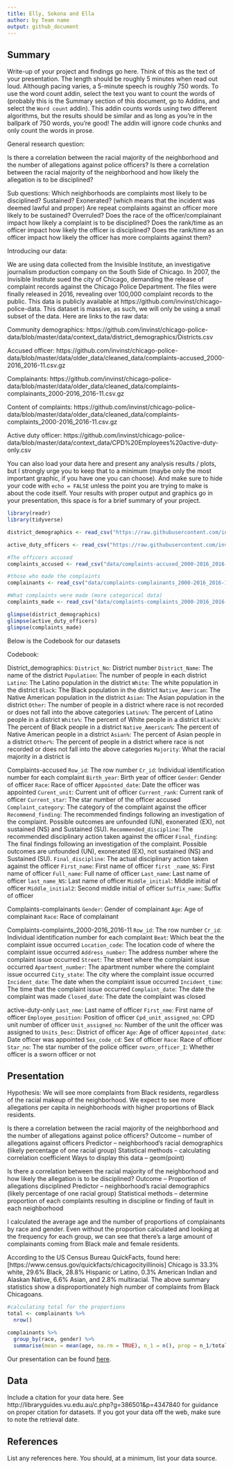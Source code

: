 ```yaml
---
title: Elly, Sokona and Ella
author: by Team name
output: github_document
---
```


## Summary

Write-up of your project and findings go here. 
Think of this as the text of your presentation. 
The length should be roughly 5 minutes when read out loud.
Although pacing varies, a 5-minute speech is roughly 750 words. 
To use the word count addin, select the text you want to count the words of (probably this is the 
Summary section of this document, go to Addins, and select the `Word count` addin).
This addin counts words using two different algorithms, but the results should be similar and as long as you're in the ballpark of 750 words, you're good! 
The addin will ignore code chunks and only count the words in prose.

General research question:

Is there a correlation between the racial majority of the neighborhood and the number of allegations against police officers? Is there a correlation between the racial majority of the neighborhood and how likely the allegation is to be disciplined?

Sub questions:
Which neighborhoods are complaints most likely to be disciplined? Sustained? Exonerated? (which means that the incident was deemed lawful and proper)
Are repeat complaints against an officer more likely to be sustained? Overruled? 
Does the race of the officer/complainant impact how likely a complaint is to be disciplined?
Does the rank/time as an officer impact how likely the officer is disciplined?
Does the rank/time as an officer impact how likely the officer has more complaints against them?

Introducing our data:

We are using data collected from the Invisible Institute, an investigative journalism production company on the South Side of Chicago. In 2007, the Invisible Institute sued the city of Chicago, demanding the release of complaint records against the Chicago Police Department. The files were finally released in 2016, revealing over 100,000 complaint records to the public. This data is publicly available at https://github.com/invinst/chicago-police-data. This dataset is massive, as such, we will only be using a small subset of the data. Here are links to the raw data:

Community demographics: https://github.com/invinst/chicago-police-data/blob/master/data/context_data/district_demographics/Districts.csv
 
Accused officer: https://github.com/invinst/chicago-police-data/blob/master/data/older_data/cleaned_data/complaints-accused_2000-2016_2016-11.csv.gz 
 
Complainants: https://github.com/invinst/chicago-police-data/blob/master/data/older_data/cleaned_data/complaints-complainants_2000-2016_2016-11.csv.gz 
 
Content of complaints: https://github.com/invinst/chicago-police-data/blob/master/data/older_data/cleaned_data/complaints-complaints_2000-2016_2016-11.csv.gz 
 
Active duty officer: https://github.com/invinst/chicago-police-data/blob/master/data/context_data/CPD%20Employees%20active-duty-only.csv 



You can also load your data here and present any analysis results / plots, but I strongly urge you to keep that to a minimum (maybe only the most important graphic, if you have one you can choose). 
And make sure to hide your code with  `echo = FALSE` unless the point you are trying to make is about the code itself.
Your results with proper output and graphics go in your presentation, this space is for a brief summary of your project.

```r
library(readr)
library(tidyverse)

district_demographics <- read_csv("https://raw.githubusercontent.com/invinst/chicago-police-data/master/data/context_data/district_demographics/Districts.csv")

active_duty_officers <- read_csv("https://raw.githubusercontent.com/invinst/chicago-police-data/master/data/context_data/CPD%20Employees%20active-duty-only.csv")

#The officers accused
complaints_accused <- read_csv("data/complaints-accused_2000-2016_2016-11.csv")

#those who made the complaints
complainants <- read_csv("data/complaints-complainants_2000-2016_2016-11 (1).csv")

#What complaints were made (more categorical data)
complaints_made <- read_csv("data/complaints-complaints_2000-2016_2016-11 (1).csv")

glimpse(district_demographics)
glimpse(active_duty_officers)
glimpse(complaints_made)
```

Below is the Codebook for our datasets

Codebook:

District_demographics: 
`District_No`: District number
`District_Name`: The name of the district
`Population`: The number of people in each district
`Latino`: The Latino population in the district
`White`: The white population in the district
`Black`: The Black population in the district
`Native_American`: The Native American population in the district
`Asian`: The Asian population in the district
`Other`: The number of people in a district where race is not recorded or does not fall into the above categories
`Latino%`: The percent of Latino people in a district
`White%`: The percent of White people in a district
`Black%`: The percent of Black people in a district
`Native_American%`: The percent of Native American people in a district
`Asian%`: The percent of Asian people in a district
`Other%`: The percent of people in a district where race is not recorded or does not fall into the above categories
`Majority`: What the racial majority in a district is

Complaints-accused
`Row_id`: The row number
`Cr_id`: Individual identification number for each complaint
`Birth_year`: Birth year of officer
`Gender`: Gender of officer
`Race`: Race of officer
`Appointed_date`: Date the officer was appointed
`Curent_unit`: Current unit of officer
`Current_rank`: Current rank of officer
`Current_star`: The star number of the officer accused
`Complaint_category`: The category of the complaint against the officer
`Recommend_finding`: The recommended findings following an investigation of the complaint. Possible outcomes are unfounded (UN), exonerated (EX), not sustained (NS) and Sustained (SU).
`Recommended_discipline`: The recommended disciplinary action taken against the officer
`Final_finding`: The final findings following an investigation of the complaint. Possible outcomes are unfounded (UN), exonerated (EX), not sustained (NS) and Sustained (SU).
`Final_discipline`: The actual disciplinary action taken against the officer
`First_name`: First name of officer
`first _name_NS`: First name of officer
`Full_name`: Full name of officer
`Last_name`: Last name of officer
`last_name_NS`: Last name of officer
`Middle_initial`: Middle initial of officer
`Middle_initial2`: Second middle initial of officer
`Suffix_name`: Suffix of officer

Complaints-complainants
`Gender`: Gender of complainant
`Age`: Age of complainant
`Race`: Race of complainant

Complaints-complaints_2000-2016_2016-11
`Row_id`: The row number
`Cr_id`: Individual identification number for each complaint
`Beat`: Which beat the the complaint issue occurred
`Location_code`: The location code of where the complaint issue occurred
`Address_number`: The address number where the complaint issue occurred
`Street`: The street where the complaint issue occurred
`Apartment_number`: The apartment number where the complaint issue occurred
`City_state`: The city where the complaint issue occurred
`Incident_date`: The date when the complaint issue occurred
`Incident_time`: The time that the complaint issue occurred 
`Complaint_date`: The date the complaint was made
`Closed_date`: The date the complaint was closed

active-duty-only
`Last_nme`: Last name of officer
`First_nme`: First name of officer
`Employee_position`: Position of officer
`Cpd_unit_assigned_no`: CPD unit number of officer
`Unit_assigned_no`: Number of the unit the officer was assigned to
`Units_Desc`: District of officer
`Age`: Age of officer
`Appointed_date`: Date officer was appointed
`Sex_code_cd`: Sex of officer
`Race`: Race of officer
`Star_no`: The star number of the police officer
`sworn_officer_I`: Whether officer is a sworn officer or not


## Presentation

Hypothesis: We will see more complaints from Black residents, regardless of the racial makeup of the neighborhood.  We expect to see more allegations per capita in neighborhoods with higher proportions of Black residents.

Is there a correlation between the racial majority of the neighborhood and the number of allegations against police officers? 
Outcome – number of allegations against officers
Predictor – neighborhood’s racial demographics (likely percentage of one racial group)
Statistical methods  – calculating correlation coefficient 
Ways to display this data – geom(point)

Is there a correlation between the racial majority of the neighborhood and how likely the allegation is to be disciplined?
Outcome – Proportion of allegations disciplined
Predictor – neighborhood’s racial demographics (likely percentage of one racial group)
Statistical methods – determine proportion of each complaints resulting in discipline or finding of fault in each neighborhood

I calculated the average age and the number of proportions of complainants by race and gender. Even without the proportion calculated and looking at the frequency for each group, we can see that there's a large amount of complainants coming from Black male and female residents. 

According to the US Census Bureau QuickFacts, found here: [https://www.census.gov/quickfacts/chicagocityillinois] Chicago is 33.3% white, 29.6% Black, 28.8% Hispanic or Latino, 0.3% American Indian and Alaskan Native, 6.6% Asian, and 2.8% multiracial. The above summary statistics show a disproportionately high number of complaints from Black Chicagoans.


```r

#calculating total for the proportions 
total <- complainants %>%
  nrow()

complainants %>%
  group_by(race, gender) %>%
  summarise(mean = mean(age, na.rm = TRUE), n_1 = n(), prop = n_1/total)

```


Our presentation can be found [here](presentation/presentation.html).

## Data 

Include a citation for your data here. 
See http://libraryguides.vu.edu.au/c.php?g=386501&p=4347840 for guidance on proper citation for datasets. 
If you got your data off the web, make sure to note the retrieval date.

## References

List any references here. You should, at a minimum, list your data source.

